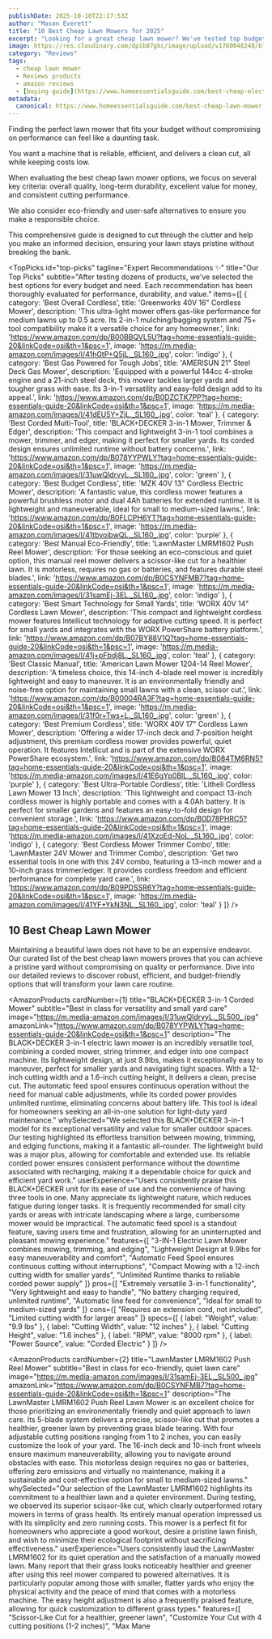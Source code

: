 ```yaml
---
publishDate: 2025-10-10T22:17:53Z
author: "Mason Everett"
title: "10 Best Cheap Lawn Mowers for 2025"
excerpt: "Looking for a great cheap lawn mower? We've tested top budget models to help you find durable and high-performing options for a pristine yard."
image: https://res.cloudinary.com/dpib87gkc/image/upload/v1760048248/blog_image_1760048247_au2ml7.webp
category: "Reviews"
tags:
  - cheap lawn mower
  - Reviews products
  - amazon reviews
  - [buying guide](https://www.homeessentialsguide.com/best-cheap-electric-lawn-mower)
metadata:
  canonical: https://www.homeessentialsguide.com/best-cheap-lawn-mower
---
```



<p>Finding the perfect lawn mower that fits your budget without compromising on performance can feel like a daunting task.</p>
<p>You want a machine that is reliable, efficient, and delivers a clean cut, all while keeping costs low.</p>
<p>When evaluating the best cheap lawn mower options, we focus on several key criteria: overall quality, long-term durability, excellent value for money, and consistent cutting performance.</p>
<p>We also consider eco-friendly and user-safe alternatives to ensure you make a responsible choice.</p>
<p>This comprehensive guide is designed to cut through the clutter and help you make an informed decision, ensuring your lawn stays pristine without breaking the bank.</p>

<TopPicks
  id="top-picks"
  tagline="Expert Recommendations ✨"
  title="Our Top Picks"
  subtitle="After testing dozens of products, we've selected the best options for every budget and need. Each recommendation has been thoroughly evaluated for performance, durability, and value."
  items={[
    {
      category: 'Best Overall Cordless',
      title: 'Greenworks 40V 16" Cordless Mower',
      description: 'This ultra-light mower offers gas-like performance for medium lawns up to 0.5 acre. Its 2-in-1 mulching/bagging system and 75+ tool compatibility make it a versatile choice for any homeowner.',
      link: 'https://www.amazon.com/dp/B00BBQVL5U?tag=home-essentials-guide-20&linkCode=osi&th=1&psc=1',
      image: 'https://m.media-amazon.com/images/I/41hGtP+Q5jL._SL160_.jpg',
      color: 'indigo'
    },
    {
      category: 'Best Gas Powered for Tough Jobs',
      title: 'AMERISUN 21" Steel Deck Gas Mower',
      description: 'Equipped with a powerful 144cc 4-stroke engine and a 21-inch steel deck, this mower tackles larger yards and tougher grass with ease. Its 3-in-1 versatility and easy-fold design add to its appeal.',
      link: 'https://www.amazon.com/dp/B0DZCTK7PP?tag=home-essentials-guide-20&linkCode=osi&th=1&psc=1',
      image: 'https://m.media-amazon.com/images/I/41dEU5Y+ZjL._SL160_.jpg',
      color: 'teal'
    },
    {
      category: 'Best Corded Multi-Tool',
      title: 'BLACK+DECKER 3-in-1 Mower, Trimmer & Edger',
      description: 'This compact and lightweight 3-in-1 tool combines a mower, trimmer, and edger, making it perfect for smaller yards. Its corded design ensures unlimited runtime without battery concerns.',
      link: 'https://www.amazon.com/dp/B078YYPWLY?tag=home-essentials-guide-20&linkCode=osi&th=1&psc=1',
      image: 'https://m.media-amazon.com/images/I/31uwQldrvyL._SL160_.jpg',
      color: 'green'
    },
    {
      category: 'Best Budget Cordless',
      title: 'MZK 40V 13" Cordless Electric Mower',
      description: 'A fantastic value, this cordless mower features a powerful brushless motor and dual 4Ah batteries for extended runtime. It is lightweight and maneuverable, ideal for small to medium-sized lawns.',
      link: 'https://www.amazon.com/dp/B0FLCPH6YT?tag=home-essentials-guide-20&linkCode=osi&th=1&psc=1',
      image: 'https://m.media-amazon.com/images/I/41tbyoibwQL._SL160_.jpg',
      color: 'purple'
    },
    {
      category: 'Best Manual Eco-Friendly',
      title: 'LawnMaster LMRM1602 Push Reel Mower',
      description: 'For those seeking an eco-conscious and quiet option, this manual reel mower delivers a scissor-like cut for a healthier lawn. It is motorless, requires no gas or batteries, and features durable steel blades.',
      link: 'https://www.amazon.com/dp/B0CSYNFMB7?tag=home-essentials-guide-20&linkCode=osi&th=1&psc=1',
      image: 'https://m.media-amazon.com/images/I/31samEj-3EL._SL160_.jpg',
      color: 'indigo'
    },
    {
      category: 'Best Smart Technology for Small Yards',
      title: 'WORX 40V 14" Cordless Lawn Mower',
      description: 'This compact and lightweight cordless mower features Intellicut technology for adaptive cutting speed. It is perfect for small yards and integrates with the WORX PowerShare battery platform.',
      link: 'https://www.amazon.com/dp/B07BY88V1Q?tag=home-essentials-guide-20&linkCode=osi&th=1&psc=1',
      image: 'https://m.media-amazon.com/images/I/41j+pFbdj8L._SL160_.jpg',
      color: 'teal'
    },
    {
      category: 'Best Classic Manual',
      title: 'American Lawn Mower 1204-14 Reel Mower',
      description: 'A timeless choice, this 14-inch 4-blade reel mower is incredibly lightweight and easy to maneuver. It is an environmentally friendly and noise-free option for maintaining small lawns with a clean, scissor cut.',
      link: 'https://www.amazon.com/dp/B00004RA3F?tag=home-essentials-guide-20&linkCode=osi&th=1&psc=1',
      image: 'https://m.media-amazon.com/images/I/31f0r+Tws+L._SL160_.jpg',
      color: 'green'
    },
    {
      category: 'Best Premium Cordless',
      title: 'WORX 40V 17" Cordless Lawn Mower',
      description: 'Offering a wider 17-inch deck and 7-position height adjustment, this premium cordless mower provides powerful, quiet operation. It features Intellicut and is part of the extensive WORX PowerShare ecosystem.',
      link: 'https://www.amazon.com/dp/B084TM6RN5?tag=home-essentials-guide-20&linkCode=osi&th=1&psc=1',
      image: 'https://m.media-amazon.com/images/I/41E6gYp0BlL._SL160_.jpg',
      color: 'purple'
    },
    {
      category: 'Best Ultra-Portable Cordless',
      title: 'Litheli Cordless Lawn Mower 13 Inch',
      description: 'This lightweight and compact 13-inch cordless mower is highly portable and comes with a 4.0Ah battery. It is perfect for smaller gardens and features an easy-to-fold design for convenient storage.',
      link: 'https://www.amazon.com/dp/B0D78PHRC5?tag=home-essentials-guide-20&linkCode=osi&th=1&psc=1',
      image: 'https://m.media-amazon.com/images/I/41XzoEd-NoL._SL160_.jpg',
      color: 'indigo'
    },
    {
      category: 'Best Cordless Mower Trimmer Combo',
      title: 'LawnMaster 24V Mower and Trimmer Combo',
      description: 'Get two essential tools in one with this 24V combo, featuring a 13-inch mower and a 10-inch grass trimmer/edger. It provides cordless freedom and efficient performance for complete yard care.',
      link: 'https://www.amazon.com/dp/B09PDSSR6Y?tag=home-essentials-guide-20&linkCode=osi&th=1&psc=1',
      image: 'https://m.media-amazon.com/images/I/41YF+YkN3NL._SL160_.jpg',
      color: 'teal'
    }
  ]}
/>

## 10 Best Cheap Lawn Mower

Maintaining a beautiful lawn does not have to be an expensive endeavor. Our curated list of the best cheap lawn mowers proves that you can achieve a pristine yard without compromising on quality or performance. Dive into our detailed reviews to discover robust, efficient, and budget-friendly options that will transform your lawn care routine.

<AmazonProducts
  cardNumber={1}
  title="BLACK+DECKER 3-in-1 Corded Mower"
  subtitle="Best in class for versatility and small yard care"
  image="https://m.media-amazon.com/images/I/31uwQldrvyL._SL500_.jpg"
  amazonLink="https://www.amazon.com/dp/B078YYPWLY?tag=home-essentials-guide-20&linkCode=osi&th=1&psc=1"
  description="The BLACK+DECKER 3-in-1 electric lawn mower is an incredibly versatile tool, combining a corded mower, string trimmer, and edger into one compact machine. Its lightweight design, at just 9.9lbs, makes it exceptionally easy to maneuver, perfect for smaller yards and navigating tight spaces. With a 12-inch cutting width and a 1.6-inch cutting height, it delivers a clean, precise cut. The automatic feed spool ensures continuous operation without the need for manual cable adjustments, while its corded power provides unlimited runtime, eliminating concerns about battery life. This tool is ideal for homeowners seeking an all-in-one solution for light-duty yard maintenance."
  whySelected="We selected this BLACK+DECKER 3-in-1 model for its exceptional versatility and value for smaller outdoor spaces. Our testing highlighted its effortless transition between mowing, trimming, and edging functions, making it a fantastic all-rounder. The lightweight build was a major plus, allowing for comfortable and extended use. Its reliable corded power ensures consistent performance without the downtime associated with recharging, making it a dependable choice for quick and efficient yard work."
  userExperience="Users consistently praise this BLACK+DECKER unit for its ease of use and the convenience of having three tools in one. Many appreciate its lightweight nature, which reduces fatigue during longer tasks. It is frequently recommended for small city yards or areas with intricate landscaping where a large, cumbersome mower would be impractical. The automatic feed spool is a standout feature, saving users time and frustration, allowing for an uninterrupted and pleasant mowing experience."
  features={[
    "3-IN-1 Electric Lawn Mower combines mowing, trimming, and edging",
    "Lightweight Design at 9.9lbs for easy maneuverability and comfort",
    "Automatic Feed Spool ensures continuous cutting without interruptions",
    "Compact Mowing with a 12-inch cutting width for smaller yards",
    "Unlimited Runtime thanks to reliable corded power supply"
  ]}
  pros={[
    "Extremely versatile 3-in-1 functionality",
    "Very lightweight and easy to handle",
    "No battery charging required, unlimited runtime",
    "Automatic line feed for convenience",
    "Ideal for small to medium-sized yards"
  ]}
  cons={[
    "Requires an extension cord, not included",
    "Limited cutting width for larger areas"
  ]}
  specs={[
    { label: "Weight", value: "9.9 lbs" },
    { label: "Cutting Width", value: "12 inches" },
    { label: "Cutting Height", value: "1.6 inches" },
    { label: "RPM", value: "8000 rpm" },
    { label: "Power Source", value: "Corded Electric" }
  ]}
/>

<AmazonProducts
  cardNumber={2}
  title="LawnMaster LMRM1602 Push Reel Mower"
  subtitle="Best in class for eco-friendly, quiet lawn care"
  image="https://m.media-amazon.com/images/I/31samEj-3EL._SL500_.jpg"
  amazonLink="https://www.amazon.com/dp/B0CSYNFMB7?tag=home-essentials-guide-20&linkCode=osi&th=1&psc=1"
  description="The LawnMaster LMRM1602 Push Reel Lawn Mower is an excellent choice for those prioritizing an environmentally friendly and quiet approach to lawn care. Its 5-blade system delivers a precise, scissor-like cut that promotes a healthier, greener lawn by preventing grass blade tearing. With four adjustable cutting positions ranging from 1 to 2 inches, you can easily customize the look of your yard. The 16-inch deck and 10-inch front wheels ensure maximum maneuverability, allowing you to navigate around obstacles with ease. This motorless design requires no gas or batteries, offering zero emissions and virtually no maintenance, making it a sustainable and cost-effective option for small to medium-sized lawns."
  whySelected="Our selection of the LawnMaster LMRM1602 highlights its commitment to a healthier lawn and a quieter environment. During testing, we observed its superior scissor-like cut, which clearly outperformed rotary mowers in terms of grass health. Its entirely manual operation impressed us with its simplicity and zero running costs. This mower is a perfect fit for homeowners who appreciate a good workout, desire a pristine lawn finish, and wish to minimize their ecological footprint without sacrificing effectiveness."
  userExperience="Users consistently laud the LawnMaster LMRM1602 for its quiet operation and the satisfaction of a manually mowed lawn. Many report that their grass looks noticeably healthier and greener after using this reel mower compared to powered alternatives. It is particularly popular among those with smaller, flatter yards who enjoy the physical activity and the peace of mind that comes with a motorless machine. The easy height adjustment is also a frequently praised feature, allowing for quick customization to different grass types."
  features={[
    "Scissor-Like Cut for a healthier, greener lawn",
    "Customize Your Cut with 4 cutting positions (1-2 inches)",
    "Max Mane
